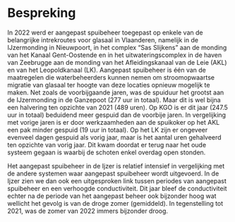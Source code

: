 # Bespreking

In 2022 werd er aangepast spuibeheer toegepast op enkele van de belangrijke intrekroutes voor glasaal in Vlaanderen, namelijk in de IJzermonding in Nieuwpoort, in het complex “Sas Slijkens” aan de monding van het Kanaal Gent-Oostende en in het uitwateringscomplex in de haven van Zeebrugge aan de monding van het Afleidingskanaal van de Leie (AKL) en van het Leopoldkanaal (LK). Aangepast spuibeheer is één van de maatregelen die waterbeheerders kunnen nemen om stroomopwaartse migratie van glasaal ter hoogte van deze locaties opnieuw mogelijk te maken. Net zoals de voorbijgaande jaren, was de spuiduur het grootst aan de IJzermonding in de Ganzepoot (277 uur in totaal). Maar dit is wel bijna een halvering ten opzichte van 2021 (489 uren). Op KGO is er dit jaar (247.5 uur in totaal) beduidend meer gespuid dan de voorbije jaren. In vergelijking met vorige jaren is er door werkzaamheden aan de spuikoker op het AKL een pak minder gespuid (19 uur in totaal). Op het LK zijn er ongeveer evenveel dagen gespuid als vorig jaar, maar is het aantal uren gehalveerd ten opzichte van vorig jaar. Dit kwam doordat er terug naar het oude systeem gegaan is waarbij de schoten enkel overdag open stonden.

Het aangepast spuibeheer in de Ijzer is relatief intensief in vergelijking met de andere systemen waar aangepast spuibeheer wordt uitgevoerd. In de Ijzer zien we dan ook een uitgesproken link tussen periodes van aangepast spuibeheer en een verhoogde conductiviteit. Dit jaar bleef de conductiviteit echter na de periode van het aangepast beheer ook bijzonder hoog wat wellicht het gevolg is van de droge zomer (gemiddeld). In tegenstelling tot 2021, was de zomer van 2022 immers bijzonder droog.
